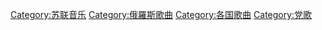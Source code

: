 [[Category:苏联音乐|Category:苏联音乐]]
[[Category:俄羅斯歌曲|Category:俄羅斯歌曲]]
[[Category:各国歌曲|Category:各国歌曲]]
[[Category:党歌|Category:党歌]]